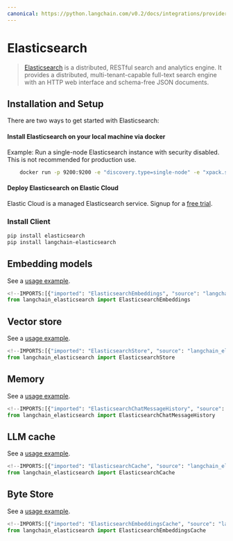 ```yaml
---
canonical: https://python.langchain.com/v0.2/docs/integrations/providers/elasticsearch/
---
```


# Elasticsearch

> [Elasticsearch](https://www.elastic.co/elasticsearch/) is a distributed, RESTful search and analytics engine.
It provides a distributed, multi-tenant-capable full-text search engine with an HTTP web interface and schema-free
JSON documents.

## Installation and Setup

There are two ways to get started with Elasticsearch:

#### Install Elasticsearch on your local machine via docker

Example: Run a single-node Elasticsearch instance with security disabled. This is not recommended for production use.

```bash
    docker run -p 9200:9200 -e "discovery.type=single-node" -e "xpack.security.enabled=false" -e "xpack.security.http.ssl.enabled=false" docker.elastic.co/elasticsearch/elasticsearch:8.9.0
```

#### Deploy Elasticsearch on Elastic Cloud

Elastic Cloud is a managed Elasticsearch service. Signup for a [free trial](https://cloud.elastic.co/registration?utm_source=langchain&utm_content=documentation).

### Install Client

```bash
pip install elasticsearch
pip install langchain-elasticsearch
```

## Embedding models

See a [usage example](/docs/integrations/text_embedding/elasticsearch).

```python
<!--IMPORTS:[{"imported": "ElasticsearchEmbeddings", "source": "langchain_elasticsearch", "docs": "https://api.python.langchain.com/en/latest/embeddings/langchain_elasticsearch.embeddings.ElasticsearchEmbeddings.html", "title": "Elasticsearch"}]-->
from langchain_elasticsearch import ElasticsearchEmbeddings
```

## Vector store

See a [usage example](/docs/integrations/vectorstores/elasticsearch).

```python
<!--IMPORTS:[{"imported": "ElasticsearchStore", "source": "langchain_elasticsearch", "docs": "https://api.python.langchain.com/en/latest/vectorstores/langchain_elasticsearch.vectorstores.ElasticsearchStore.html", "title": "Elasticsearch"}]-->
from langchain_elasticsearch import ElasticsearchStore
```

## Memory

See a [usage example](/docs/integrations/memory/elasticsearch_chat_message_history).

```python
<!--IMPORTS:[{"imported": "ElasticsearchChatMessageHistory", "source": "langchain_elasticsearch", "docs": "https://api.python.langchain.com/en/latest/chat_history/langchain_elasticsearch.chat_history.ElasticsearchChatMessageHistory.html", "title": "Elasticsearch"}]-->
from langchain_elasticsearch import ElasticsearchChatMessageHistory
```

## LLM cache

See a [usage example](/docs/integrations/llm_caching/#elasticsearch-cache).

```python
<!--IMPORTS:[{"imported": "ElasticsearchCache", "source": "langchain_elasticsearch", "docs": "https://api.python.langchain.com/en/latest/cache/langchain_elasticsearch.cache.ElasticsearchCache.html", "title": "Elasticsearch"}]-->
from langchain_elasticsearch import ElasticsearchCache
```

## Byte Store

See a [usage example](/docs/integrations/stores/elasticsearch).

```python
<!--IMPORTS:[{"imported": "ElasticsearchEmbeddingsCache", "source": "langchain_elasticsearch", "docs": "https://api.python.langchain.com/en/latest/cache/langchain_elasticsearch.cache.ElasticsearchEmbeddingsCache.html", "title": "Elasticsearch"}]-->
from langchain_elasticsearch import ElasticsearchEmbeddingsCache
```